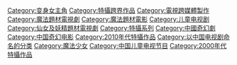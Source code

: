 [[Category:变身女主角|Category:变身女主角]]
[[Category:特攝跨界作品|Category:特攝跨界作品]]
[[Category:電視跨媒體製作|Category:電視跨媒體製作]]
[[Category:魔法題材電視劇|Category:魔法題材電視劇]]
[[Category:魔法題材電影|Category:魔法題材電影]]
[[Category:儿童电视剧|Category:儿童电视剧]]
[[Category:仙女及妖精題材電視劇|Category:仙女及妖精題材電視劇]]
[[Category:特攝系列|Category:特攝系列]]
[[Category:中國奇幻劇|Category:中國奇幻劇]]
[[Category:中国奇幻电影|Category:中国奇幻电影]]
[[Category:2010年代特攝作品|Category:2010年代特攝作品]]
[[Category:以中国电视剧命名的分类|Category:以中国电视剧命名的分类]]
[[Category:魔法少女|Category:魔法少女]]
[[Category:中国儿童电视节目|Category:中国儿童电视节目]]
[[Category:2000年代特攝作品|Category:2000年代特攝作品]]